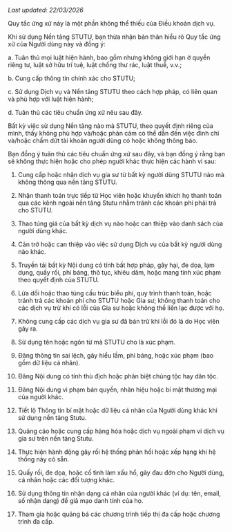 <p style={{color: 'gray', marginBottom: 24}}><em>Last updated: 22/03/2026</em></p>


Quy tắc ứng xử này là một phần không thể thiếu của Điều khoản dịch vụ.

Khi sử dụng Nền tảng STUTU, bạn thừa nhận bản thân hiểu rõ Quy tắc ứng xử của Người dùng này và đồng ý:

a. Tuân thủ mọi luật hiện hành, bao gồm nhưng không giới hạn ở quyền riêng tư, luật sở hữu trí tuệ, luật chống thư rác, luật thuế, v.v.;

b. Cung cấp thông tin chính xác cho STUTU;

c. Sử dụng Dịch vụ và Nền tảng STUTU theo cách hợp pháp, có liên quan và phù hợp với luật hiện hành;

d. Tuân thủ các tiêu chuẩn ứng xử nêu sau đây.

Bất kỳ việc sử dụng Nền tảng nào mà STUTU, theo quyết định riêng của mình, thấy không phù hợp và/hoặc phản cảm có thể dẫn đến việc đình chỉ và/hoặc chấm dứt tài khoản người dùng có hoặc không thông báo.

Bạn đồng ý tuân thủ các tiêu chuẩn ứng xử sau đây, và bạn đồng ý rằng bạn sẽ không thực hiện hoặc cho phép người khác thực hiện các hành vi sau:
1. Cung cấp hoặc nhận dịch vụ gia sư từ bất kỳ người dùng STUTU nào mà không thông qua nền tảng STUTU.

2. Nhận thanh toán trực tiếp từ Học viên hoặc khuyến khích họ thanh toán qua các kênh ngoài nền tảng Stutu nhằm tránh các khoản phí phải trả cho STUTU.
3. Thao túng giá của bất kỳ dịch vụ nào hoặc can thiệp vào danh sách của người dùng khác.
4. Cản trở hoặc can thiệp vào việc sử dụng Dịch vụ của bất kỳ người dùng nào khác.
5. Truyền tải bất kỳ Nội dung có tính bất hợp pháp, gây hại, đe dọa, lạm dụng, quấy rối, phỉ báng, thô tục, khiêu dâm, hoặc mang tính xúc phạm theo quyết định của STUTU.
6. Lừa dối hoặc thao túng cấu trúc biểu phí, quy trình thanh toán, hoặc tránh trả các khoản phí cho STUTU hoặc Gia sư; không thanh toán cho các dịch vụ trừ khi có lỗi của Gia sư hoặc không thể liên lạc được với họ.
7. Không cung cấp các dịch vụ gia sư đã bán trừ khi lỗi đó là do Học viên gây ra.
8. Sử dụng tên hoặc ngôn từ mà STUTU cho là xúc phạm.
9. Đăng thông tin sai lệch, gây hiểu lầm, phỉ báng, hoặc xúc phạm (bao gồm dữ liệu cá nhân).
10. Đăng Nội dung có tính thù địch hoặc phân biệt chủng tộc hay dân tộc.
11. Đăng Nội dung vi phạm bản quyền, nhãn hiệu hoặc bí mật thương mại của người khác.
12. Tiết lộ Thông tin bí mật hoặc dữ liệu cá nhân của Người dùng khác khi sử dụng nền tảng Stutu.
13. Quảng cáo hoặc cung cấp hàng hóa hoặc dịch vụ ngoài phạm vi dịch vụ gia sư trên nền tảng Stutu.
14. Thực hiện hành động gây rối hệ thống phản hồi hoặc xếp hạng khi hệ thống này có sẵn.
15. Quấy rối, đe dọa, hoặc cố tình làm xấu hổ, gây đau đớn cho Người dùng, cá nhân hoặc các đối tượng khác.
16. Sử dụng thông tin nhận dạng cá nhân của người khác (ví dụ: tên, email, số nhận dạng) để giả mạo danh tính của họ.
17. Tham gia hoặc quảng bá các chương trình tiếp thị đa cấp hoặc chương trình đa cấp.
